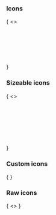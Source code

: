 
<Meta title="Atoms/Icons" component={Icons} />


### Icons

<Canvas>
  <Story name="default" args={{}}>
    {
      <>
        <style>{`
          [class^='icons'] {
            --media-ui-icons-color-hover: #333;
            --media-ui-icons-color-active: #888;
          }
        `}</style>
        <Icons name="arrow" />
        <br/>
        <Icons name="bullet" />
        <br/>
        <Icons name="comment-outline" />
        <br/>
        <Icons name="compress" />
        <br/>
        <Icons name="expand" />
        <br/>
        <Icons name="feed" />
        <br/>
        <Icons name="slides" />
        <br/>
        <Icons name="video" />
      </>
    }
  </Story>
</Canvas>


### Sizeable icons

<Canvas>
  <Story name="sizeable" args={{}}>
    {
      <>
        <Icons name="arrow" size="xxxs" />
        <br/>
        <Icons name="arrow" size="xxs" />
        <br/>
        <Icons name="arrow" size="s" />
        <br/>
        <Icons name="arrow" size="m" />
        <br/>
        <Icons name="arrow" size="l" />
        <br/>
        <Icons name="arrow" size="lm" />
        <br/>
        <Icons name="arrow" size="xl" />
        <br/>
        <Icons name="arrow" size="xxl" />
        <br/>
        <Icons name="arrow" size="xxxl" />
      </>
    }
  </Story>
</Canvas>


### Custom icons

<Canvas>
  <Story name="custom" args={{}}>
    {
      <Icons>
        <Icons.Arrow />
      </Icons>
    }
  </Story>
</Canvas>


### Raw icons

<Canvas>
  <Story name="raw" args={{}}>
    {
      <>
        <style>{`
          svg {
            width: 20px;
            display: block;
            padding: 2px 0;
          }
        `}</style>
        <Icons.Arrow />
        <Icons.ArrowLeft/>
        <Icons.ArrowRight/>
        <Icons.Bullet />
        <Icons.CommentOutline />
        <Icons.Compress />
        <Icons.CopyOutline/>
        <Icons.CursorPointer/>
        <Icons.Edit/>
        <Icons.Expand />
        <Icons.Feed />
        <Icons.Lines/>
        <Icons.LockOutline/>
        <Icons.ShapeCircle/>
        <Icons.ShapeSquare/>
        <Icons.ShapeTrinagle/>
        <Icons.Slides />
        <Icons.TrashOutline/>
        <Icons.Video/>
      </>
    }
  </Story>
</Canvas>
